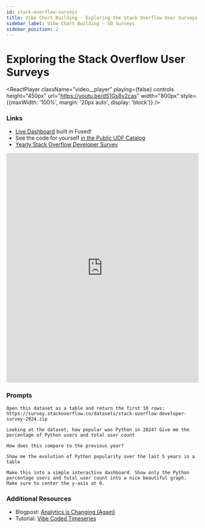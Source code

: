 ```yaml
---
id: stack-overflow-surveys
title: Vibe Chart Building - Exploring the Stack Overflow User Surveys
sidebar_label: Vibe Chart Building - SO Surveys
sidebar_position: 2
---
```


# Exploring the Stack Overflow User Surveys


<ReactPlayer 
    className="video__player"
    playing={false}
    controls
    height="450px"
    url="https://youtu.be/dS1Gs8y2cas"
    width="800px"
    style={{maxWidth: '100%', margin: '20px auto', display: 'block'}}
/>

### Links

- [Live Dashboard](https://www.fused.io/server/v1/realtime-shared/fsh_2Ij7MJiZnSJtTyihg9J13O/run/file?dtype_out_raster=png&dtype_out_vector=html) built in Fused!
- See the code for yourself [in the Public UDF Catalog](https://www.fused.io/workbench/catalog/python_stack_overflow_demo-721c5490-df0a-42f6-ad7a-7d36a783858d)
- [Yearly Stack Overflow Developer Survey](https://insights.stackoverflow.com/survey)

<iframe
  src="https://www.fused.io/server/v1/realtime-shared/fsh_2Ij7MJiZnSJtTyihg9J13O/run/file?dtype_out_raster=png&dtype_out_vector=html"
  width="100%"
  height="600px"
  frameBorder="0"
  style={{border: 'none', borderRadius: '8px', boxShadow: '0 4px 6px rgba(0, 0, 0, 0.1)'}}
  title="Python Popularity Evolution Dashboard"
></iframe>

### Prompts

```text
Open this dataset as a table and return the first 10 rows: https://survey.stackoverflow.co/datasets/stack-overflow-developer-survey-2024.zip
```

```text
Looking at the dataset, how popular was Python in 2024? Give me the percentage of Python users and total user count
```

```text
How does this compare to the previous year?
```

```text
Show me the evolution of Python popularity over the last 5 years in a table
```

```text
Make this into a simple interactive dashboard. Show only the Python percentage users and total user count into a nice beautiful graph. Make sure to center the y-axis at 0.
```

### Additional Resources

- Blogpost: [Analytics is Changing (Again)](/blog/analytics-is-changing/)
- Tutorial: [Vibe Coded Timeseries](/tutorials/Geospatial%20with%20Fused/use-cases/vibe-coded-timeseries/)